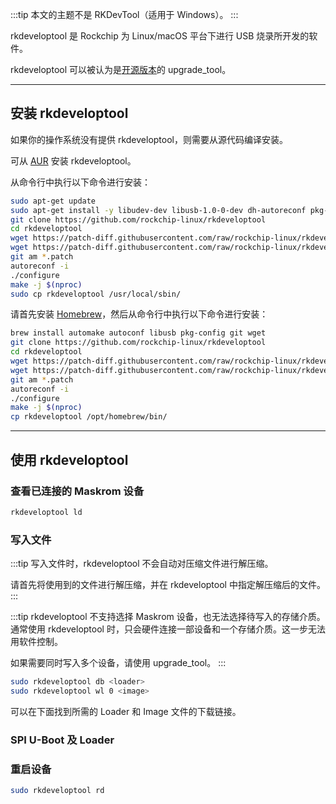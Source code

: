 
:::tip
本文的主题不是 RKDevTool（适用于 Windows）。
:::

rkdeveloptool 是 Rockchip 为 Linux/macOS 平台下进行 USB 烧录所开发的软件。

rkdeveloptool 可以被认为是[开源版本](https://opensource.rock-chips.com/wiki_Rkdeveloptool)的 upgrade_tool。

---

## 安装 rkdeveloptool

如果你的操作系统没有提供 rkdeveloptool，则需要从源代码编译安装。

<Tabs queryString="host-os">
<TabItem value="archlinux" label="Arch Linux">

可从 [AUR](https://aur.archlinux.org/packages/rkdeveloptool) 安装 rkdeveloptool。

</TabItem>
<TabItem value="debian" label="Debian">

从命令行中执行以下命令进行安装：

```bash
sudo apt-get update
sudo apt-get install -y libudev-dev libusb-1.0-0-dev dh-autoreconf pkg-config libusb-1.0 build-essential git wget
git clone https://github.com/rockchip-linux/rkdeveloptool
cd rkdeveloptool
wget https://patch-diff.githubusercontent.com/raw/rockchip-linux/rkdeveloptool/pull/73.patch
wget https://patch-diff.githubusercontent.com/raw/rockchip-linux/rkdeveloptool/pull/85.patch
git am *.patch
autoreconf -i
./configure
make -j $(nproc)
sudo cp rkdeveloptool /usr/local/sbin/
```

</TabItem>
<TabItem value="macos" label="macOS">

请首先安装 [Homebrew](https://brew.sh/)，然后从命令行中执行以下命令进行安装：

```bash
brew install automake autoconf libusb pkg-config git wget
git clone https://github.com/rockchip-linux/rkdeveloptool
cd rkdeveloptool
wget https://patch-diff.githubusercontent.com/raw/rockchip-linux/rkdeveloptool/pull/73.patch
wget https://patch-diff.githubusercontent.com/raw/rockchip-linux/rkdeveloptool/pull/85.patch
git am *.patch
autoreconf -i
./configure
make -j $(nproc)
cp rkdeveloptool /opt/homebrew/bin/
```

</TabItem>
</Tabs>

---

## 使用 rkdeveloptool

### 查看已连接的 Maskrom 设备

```bash
rkdeveloptool ld
```

### 写入文件

:::tip
写入文件时，rkdeveloptool 不会自动对压缩文件进行解压缩。

请首先将使用到的文件进行解压缩，并在 rkdeveloptool 中指定解压缩后的文件。
:::

:::tip
rkdeveloptool 不支持选择 Maskrom 设备，也无法选择待写入的存储介质。
通常使用 rkdeveloptool 时，只会硬件连接一部设备和一个存储介质。这一步无法用软件控制。

如果需要同时写入多个设备，请使用 upgrade_tool。
:::

```bash
sudo rkdeveloptool db <loader>
sudo rkdeveloptool wl 0 <image>
```

可以在下面找到所需的 Loader 和 Image 文件的下载链接。

### SPI U-Boot 及 Loader

<Loader series={props.series} />

### 重启设备

```bash
sudo rkdeveloptool rd
```
